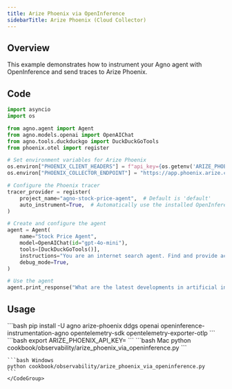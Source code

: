 ```yaml
---
title: Arize Phoenix via OpenInference
sidebarTitle: Arize Phoenix (Cloud Collector)
---
```


## Overview

This example demonstrates how to instrument your Agno agent with OpenInference and send traces to Arize Phoenix.

## Code

```python
import asyncio
import os

from agno.agent import Agent
from agno.models.openai import OpenAIChat
from agno.tools.duckduckgo import DuckDuckGoTools
from phoenix.otel import register

# Set environment variables for Arize Phoenix
os.environ["PHOENIX_CLIENT_HEADERS"] = f"api_key={os.getenv('ARIZE_PHOENIX_API_KEY')}"
os.environ["PHOENIX_COLLECTOR_ENDPOINT"] = "https://app.phoenix.arize.com"

# Configure the Phoenix tracer
tracer_provider = register(
    project_name="agno-stock-price-agent",  # Default is 'default'
    auto_instrument=True,  # Automatically use the installed OpenInference instrumentation
)

# Create and configure the agent
agent = Agent(
    name="Stock Price Agent",
    model=OpenAIChat(id="gpt-4o-mini"),
    tools=[DuckDuckGoTools()],
    instructions="You are an internet search agent. Find and provide accurate information on any topic.",
    debug_mode=True,
)

# Use the agent
agent.print_response("What are the latest developments in artificial intelligence?")
```

## Usage

<Steps>
  <Step title="Install Dependencies">
    ```bash
    pip install -U agno arize-phoenix ddgs openai openinference-instrumentation-agno opentelemetry-sdk opentelemetry-exporter-otlp
    ```
  </Step>

  <Step title="Set Environment Variables">
    ```bash
    export ARIZE_PHOENIX_API_KEY=<your-key>
    ```
  </Step>

  <Step title="Run the Agent">
    <CodeGroup>
    ```bash Mac
    python cookbook/observability/arize_phoenix_via_openinference.py
    ```

    ```bash Windows
    python cookbook/observability/arize_phoenix_via_openinference.py
    ```
    </CodeGroup>
  </Step>
</Steps>